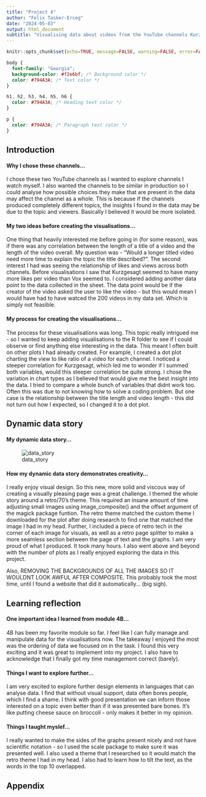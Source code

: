 ---
title: "Project 4"
author: "Felix Tasker-Erceg"
date: "2024-05-03"
output: html_document
subtitle: "Visualising data about videos from the YouTube channels Kurzgesagt and Vox"
---

```{r setup, include=FALSE}
knitr::opts_chunk$set(echo=TRUE, message=FALSE, warning=FALSE, error=FALSE)
```

```{css echo=FALSE}
body {
  font-family: "Georgia";
  background-color: #f2e6bf; /* Background color */
  color: #794A3A; /* Text color */
}

h1, h2, h3, h4, h5, h6 {
  color: #794A3A; /* Heading text color */
}

p {
  color: #794A3A; /* Paragraph text color */
}
```

## Introduction
#### Why I chose these channels...
I chose these two YouTube channels as I wanted to explore channels I watch myself. I also wanted the channels to be similar in production so I could analyse how possible choices they make that are present in the data may affect the channel as a whole. This is because if the channels produced completely different topics, the insights I found in the data may be due to the topic and viewers. Basically I believed it would be more isolated.

#### My two ideas before creating the visualisations...
One thing that heavily interested me before going in (for some reason), was if there was any correlation between the length of a title of a video and the length of the video overall. My question was - "Would a longer titled video need more time to explain the topic the title described?". The second interest I had was seeing the relationship of likes and views across both channels. Before visualisations I saw that Kurzgesagt seemed to have many more likes per video than Vox seemed to. I considered adding another data point to the data collected in the sheet. The data point would be if the creator of the video asked the user to like the video -  but this would mean I would have had to have watced the 200 videos in my data set. Which is simply not feasible.

#### My process for creating the visualisations...
The process for these visualisations was long. This topic really intrigued me - so I wanted to keep adding visualisations to the R folder to see if I could observe or find anything else interesting in the data. This meant I often built on other plots I had already created. For example, I created a dot plot charting the view to like ratio of a video for each channel. I noticed a steeper correlation for Kurzgesagt, which led me to wonder if I summed both variables, would this steeper correlation be quite strong. I chose the variation in chart types as I believed that would give me the best insight into the data. I tried to compare a whole bunch of variables that didnt work too. Often this was due to not knowing how to solve a coding problem. But one case is the relationship between the title length and video length - this did not turn out how I expected, so I changed it to a dot plot. 

## Dynamic data story
#### My dynamic data story...
![data_story](data_story.gif)

#### How my dynamic data story demonstrates creativity...
I really enjoy visual design. So this new, more solid and viscous way of creating a visually pleasing page was a great challenge. I themed the whole story around a retro/70's theme. This required an insane amount of time adjusting small images using image_composite() and the offset argument of the magick package funtion. The retro theme matched the custom theme I downloaded for the plot after doing research to find one that matched the image I had in my head. Further, I included a piece of retro tech in the corner of each image for visuals, as well as a retro page splitter to make a more seamless section between the page of text and the graphs. I am very proud of what I produced. It took many hours. I also went above and beyond with the number of plots as I really enjoyed exploring the data in this project. 

Also, REMOVING THE BACKGROUNDS OF ALL THE IMAGES SO IT WOULDNT LOOK AWFUL AFTER COMPOSITE. This probably took the most time, until I found a website that did it automatically... (big sigh).


## Learning reflection
#### One important idea I learned from module 4B...
4B has been my favorite module so far. I feel like I can fully manage and manipulate data for the visualisations now. The takeaway I enjoyed the most was the ordering of data we focused on in the task. I found this very exciting and it was great to implement into my project. 
I also have to acknowledge that I finally got my time management correct (barely).

#### Things I want to explore further... 
I am very excited to explore further design elements in languages that can analyse data. I find that without visual support, data often bores people, which I find a shame. I think with good presentation we can inform those interested on a topic even better than if it was presented bare bones. It's like putting cheese sauce on broccoli - only makes it better in my opinion.

#### Things I taught myslef...
I really wanted to make the sides of the graphs present nicely and not have scientific notation - so I used the scale package to make sure it was presented well. I also used a theme that I researched so it would match the retro theme I had in my head. I also had to learn how to tilt the text, as the words in the top 10 overlapped.

## Appendix
```{r file='visualisations.R', eval=FALSE, echo=TRUE}

```

```{r file='data_story.R', eval=FALSE, echo=TRUE}

```
